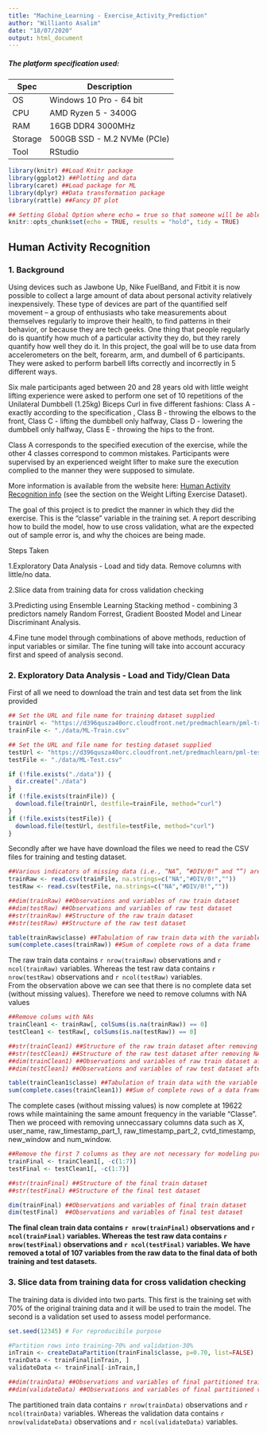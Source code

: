 ```yaml
---
title: "Machine_Learning - Exercise_Activity_Prediction"
author: "Willianto Asalim"
date: "18/07/2020"
output: html_document
---
```


##### The platform specification used:
Spec    | Description
------- | -----------------------
OS      | Windows 10 Pro - 64 bit
CPU     | AMD Ryzen 5 - 3400G
RAM     | 16GB DDR4 3000MHz
Storage | 500GB SSD - M.2 NVMe (PCIe) 
Tool    | RStudio


```r
library(knitr) ##Load Knitr package
library(ggplot2) ##Plotting and data
library(caret) ##Load package for ML
library(dplyr) ##Data transformation package
library(rattle) ##Fancy DT plot
```

```r
## Setting Global Option where echo = true so that someone will be able to read the code and results.
knitr::opts_chunk$set(echo = TRUE, results = "hold", tidy = TRUE)
```

## Human Activity Recognition

### 1. Background

Using devices such as Jawbone Up, Nike FuelBand, and Fitbit it is now possible to collect a large amount of data about personal activity relatively inexpensively. These type of devices are part of the quantified self movement – a group of enthusiasts who take measurements about themselves regularly to improve their health, to find patterns in their behavior, or because they are tech geeks. One thing that people regularly do is quantify how much of a particular activity they do, but they rarely quantify how well they do it. In this project, the goal will be to use data from accelerometers on the belt, forearm, arm, and dumbell of 6 participants. They were asked to perform barbell lifts correctly and incorrectly in 5 different ways. 

Six male participants aged between 20 and 28 years old with little weight lifting experience were asked to perform one set of 10 repetitions of the Unilateral Dumbbell (1.25kg) Biceps Curl in five different fashions: 
Class A - exactly according to the specification , 
Class B - throwing the elbows to the front, 
Class C - lifting the dumbbell only halfway, 
Class D - lowering the dumbbell only halfway, 
Class E - throwing the hips to the front.

Class A corresponds to the specified execution of the exercise, while the other 4 classes correspond to common mistakes. Participants were supervised by an experienced weight lifter to make sure the execution complied to the manner they were supposed to simulate.

More information is available from the website here: [Human Activity Recognition info](http://web.archive.org/web/20161224072740/http:/groupware.les.inf.puc-rio.br/har) (see the section on the Weight Lifting Exercise Dataset).

The goal of this project is to predict the manner in which they did the exercise. This is the "classe" variable in the training set. A report describing how to build the model, how to use cross validation, what are the expected out of sample error is, and why the choices are being made.

Steps Taken

1.Exploratory Data Analysis - Load and tidy data. Remove columns with little/no data.

2.Slice data from training data for cross validation checking

3.Predicting using Ensemble Learning Stacking method - combining 3 predictors namely Random Forrest, Gradient Boosted Model and Linear Discriminant Analysis.

4.Fine tune model through combinations of above methods, reduction of input variables or similar. The fine tuning will take into account accuracy first and speed of analysis second.


### 2. Exploratory Data Analysis - Load and Tidy/Clean Data
First of all we need to download the train and test data set from the link provided
```r
## Set the URL and file name for training dataset supplied
trainUrl <- "https://d396qusza40orc.cloudfront.net/predmachlearn/pml-training.csv"
trainFile <- "./data/ML-Train.csv"

## Set the URL and file name for testing dataset supplied
testUrl <- "https://d396qusza40orc.cloudfront.net/predmachlearn/pml-testing.csv"
testFile <- "./data/ML-Test.csv"

if (!file.exists("./data")) {
  dir.create("./data")
}
if (!file.exists(trainFile)) {
  download.file(trainUrl, destfile=trainFile, method="curl")
}
if (!file.exists(testFile)) {
  download.file(testUrl, destfile=testFile, method="curl")
}
```

Secondly after we have have download the files we need to read the CSV files for training and testing dataset.
```r
##Various indicators of missing data (i.e., “NA”, “#DIV/0!” and “”) are all set to NA so they can be processed
trainRaw <- read.csv(trainFile, na.strings=c("NA","#DIV/0!",""))
testRaw <- read.csv(testFile, na.strings=c("NA","#DIV/0!",""))

##dim(trainRaw) ##Observations and variables of raw train dataset
##dim(testRaw) ##Observations and variables of raw test dataset
##str(trainRaw) ##Structure of the raw train dataset 
##str(testRaw) ##Structure of the raw test dataset

table(trainRaw$classe) ##Tabulation of raw train data with the variable (Classe) and its frequency
sum(complete.cases(trainRaw)) ##Sum of complete rows of a data frame
```

The raw train data contains `r nrow(trainRaw)` observations and `r ncol(trainRaw)` variables. Whereas the test raw data contains `r nrow(testRaw)` observations and `r ncol(testRaw)` variables.  
From the observation above we can see that there is no complete data set (without missing values). Therefore we need to remove columns with NA values

```r
##Remove colums with NAs
trainClean1 <- trainRaw[, colSums(is.na(trainRaw)) == 0] 
testClean1 <- testRaw[, colSums(is.na(testRaw)) == 0] 

##str(trainClean1) ##Structure of the raw train dataset after removing NA values
##str(testClean1) ##Structure of the raw test dataset after removing NA values
##dim(trainClean1) ##Observations and variables of raw train dataset after removing NA values
##dim(testClean1) ##Observations and variables of raw test dataset after removing NA values

table(trainClean1$classe) ##Tabulation of train data with the variable (Classe) and its frequency
sum(complete.cases(trainClean1)) ##Sum of complete rows of a data frame
```  

The complete cases (without missing values) is now complete at 19622 rows while maintaining the same amount frequency in the variable "Classe".
Then we proceed with removing unneccassary columns data such as X, user_name, raw_timestamp_part_1, raw_timestamp_part_2, cvtd_timestamp, new_window and num_window.

```r
##Remove the first 7 columns as they are not necessary for modeling purpose
trainFinal <- trainClean1[, -c(1:7)]
testFinal <- testClean1[, -c(1:7)]

##str(trainFinal) ##Structure of the final train dataset
##str(testFinal) ##Structure of the final test dataset

dim(trainFinal) ##Observations and variables of final train dataset
dim(testFinal)  ##Observations and variables of final test dataset
```

**The final clean train data contains `r nrow(trainFinal)` observations and `r ncol(trainFinal)` variables. Whereas the test raw data contains `r nrow(testFinal)` observations and `r ncol(testFinal)` variables. We have removed a total of 107 variables from the raw data to the final data of both training and test datasets.**

### 3. Slice data from training data for cross validation checking

The training data is divided into two parts. This first is the training set with 70% of the original training data and it will be used to train the model. The second is a validation set used to assess model performance.

```r
set.seed(12345) # For reproducibile purpose

#Partition rows into training-70% and validation-30%
inTrain <- createDataPartition(trainFinal$classe, p=0.70, list=FALSE)
trainData <- trainFinal[inTrain, ]
validateData <- trainFinal[-inTrain,]

##dim(trainData) ##Observations and variables of final partitioned train dataset
##dim(validateData) ##Observations and variables of final partitioned validation dataset
```
The partitioned train data contains `r nrow(trainData)` observations and `r ncol(trainData)` variables. Whereas the validation data contains `r nrow(validateData)` observations and `r ncol(validateData)` variables.
